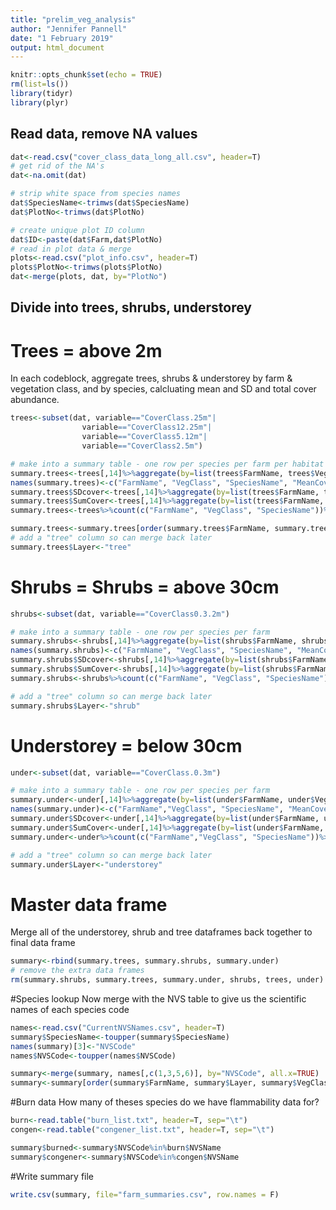 ```yaml
---
title: "prelim_veg_analysis"
author: "Jennifer Pannell"
date: "1 February 2019"
output: html_document
---
```


```r
knitr::opts_chunk$set(echo = TRUE)
rm(list=ls())
library(tidyr)
library(plyr)
```

## Read data, remove NA values

```r
dat<-read.csv("cover_class_data_long_all.csv", header=T)
# get rid of the NA's
dat<-na.omit(dat)

# strip white space from species names
dat$SpeciesName<-trimws(dat$SpeciesName)
dat$PlotNo<-trimws(dat$PlotNo)

# create unique plot ID column
dat$ID<-paste(dat$Farm,dat$PlotNo)
# read in plot data & merge
plots<-read.csv("plot_info.csv", header=T)
plots$PlotNo<-trimws(plots$PlotNo)
dat<-merge(plots, dat, by="PlotNo")

```

## Divide into trees, shrubs, understorey
# Trees = above 2m
In each codeblock, aggregate trees, shrubs & understorey by farm & vegetation class, and by species, calcluating mean and SD and total cover abundance. 

```r
trees<-subset(dat, variable=="CoverClass.25m"|
                variable=="CoverClass12.25m"|
                variable=="CoverClass5.12m"|
                variable=="CoverClass2.5m")

# make into a summary table - one row per species per farm per habitat
summary.trees<-trees[,14]%>%aggregate(by=list(trees$FarmName, trees$VegClass, trees$SpeciesName), FUN=mean, na.rm=T)
names(summary.trees)<-c("FarmName", "VegClass", "SpeciesName", "MeanCover")
summary.trees$SDcover<-trees[,14]%>%aggregate(by=list(trees$FarmName, trees$VegClass, trees$SpeciesName), FUN=sd, na.rm=T)%>%.[,4]
summary.trees$SumCover<-trees[,14]%>%aggregate(by=list(trees$FarmName, trees$VegClass, trees$SpeciesName), FUN=sum, na.rm=T)%>%.[,4]
summary.trees<-trees%>%count(c("FarmName", "VegClass", "SpeciesName"))%>%merge(.,summary.trees, by=c("FarmName", "VegClass", "SpeciesName"))

summary.trees<-summary.trees[order(summary.trees$FarmName, summary.trees$VegClass, -summary.trees$SumCover),]
# add a "tree" column so can merge back later
summary.trees$Layer<-"tree"
```

# Shrubs = Shrubs = above 30cm
```r
shrubs<-subset(dat, variable=="CoverClass0.3.2m")

# make into a summary table - one row per species per farm
summary.shrubs<-shrubs[,14]%>%aggregate(by=list(shrubs$FarmName, shrubs$VegClass, shrubs$SpeciesName), FUN=mean, na.rm=T)
names(summary.shrubs)<-c("FarmName", "VegClass", "SpeciesName", "MeanCover")
summary.shrubs$SDcover<-shrubs[,14]%>%aggregate(by=list(shrubs$FarmName, shrubs$VegClass, shrubs$SpeciesName), FUN=sd, na.rm=T)%>%.[,4]
summary.shrubs$SumCover<-shrubs[,14]%>%aggregate(by=list(shrubs$FarmName, shrubs$VegClass, shrubs$SpeciesName), FUN=sum, na.rm=T)%>%.[,4]
summary.shrubs<-shrubs%>%count(c("FarmName", "VegClass", "SpeciesName"))%>%merge(.,summary.shrubs, by=c("FarmName", "VegClass", "SpeciesName"))

# add a "tree" column so can merge back later
summary.shrubs$Layer<-"shrub"
```

# Understorey = below 30cm
```r
under<-subset(dat, variable=="CoverClass.0.3m")

# make into a summary table - one row per species per farm
summary.under<-under[,14]%>%aggregate(by=list(under$FarmName, under$VegClass, under$SpeciesName), FUN=mean, na.rm=T)
names(summary.under)<-c("FarmName","VegClass", "SpeciesName", "MeanCover")
summary.under$SDcover<-under[,14]%>%aggregate(by=list(under$FarmName, under$VegClass, under$SpeciesName), FUN=sd, na.rm=T)%>%.[,4]
summary.under$SumCover<-under[,14]%>%aggregate(by=list(under$FarmName, under$VegClass, under$SpeciesName), FUN=sum, na.rm=T)%>%.[,4]
summary.under<-under%>%count(c("FarmName","VegClass", "SpeciesName"))%>%merge(.,summary.under, by=c("FarmName","VegClass", "SpeciesName"))

# add a "tree" column so can merge back later
summary.under$Layer<-"understorey"
```

# Master data frame
Merge all of the understorey, shrub and tree dataframes back together to final data frame
```r
summary<-rbind(summary.trees, summary.shrubs, summary.under)
# remove the extra data frames
rm(summary.shrubs, summary.trees, summary.under, shrubs, trees, under)

```

#Species lookup
Now merge with the NVS table to give us the scientific names of each species code
```r
names<-read.csv("CurrentNVSNames.csv", header=T)
summary$SpeciesName<-toupper(summary$SpeciesName)
names(summary)[3]<-"NVSCode"
names$NVSCode<-toupper(names$NVSCode)

summary<-merge(summary, names[,c(1,3,5,6)], by="NVSCode", all.x=TRUE)
summary<-summary[order(summary$FarmName, summary$Layer, summary$VegClass, -summary$SumCover),]
```

#Burn data
How many of theses species do we have flammability data for?
```r
burn<-read.table("burn_list.txt", header=T, sep="\t")
congen<-read.table("congener_list.txt", header=T, sep="\t")

summary$burned<-summary$NVSCode%in%burn$NVSName
summary$congener<-summary$NVSCode%in%congen$NVSName

```

#Write summary file
```r
write.csv(summary, file="farm_summaries.csv", row.names = F)

```

